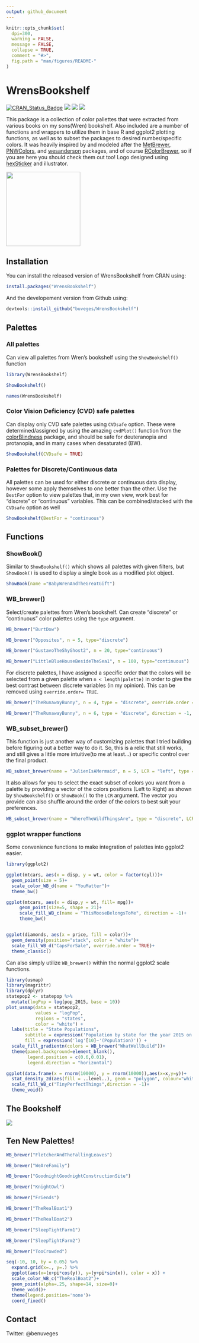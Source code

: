 ```yaml
---
output: github_document
---
```


<!-- README.md is generated from README.Rmd. Please edit that file -->

```r
knitr::opts_chunk$set(
  dpi=300,
  warning = FALSE, 
  message = FALSE,
  collapse = TRUE,
  comment = "#>",
  fig.path = "man/figures/README-"
)
```

# WrensBookshelf

<!-- badges: start -->
[![CRAN_Status_Badge](http://www.r-pkg.org/badges/version/WrensBookshelf?color=green)](https://cran.r-project.org/package=WrensBookshelf)
[![](http://cranlogs.r-pkg.org/badges/grand-total/WrensBookshelf?color=green)](https://cran.r-project.org/package=WrensBookshelf)
[![](http://cranlogs.r-pkg.org/badges/WrensBookshelf?color=green)](https://cran.r-project.org/package=WrensBookshelf)
[![](http://cranlogs.r-pkg.org/badges/last-week/WrensBookshelf?color=green)](https://cran.r-project.org/package=WrensBookshelf)

This package is a collection of color pallettes that were extracted from various books on my sons(Wren) bookshelf. Also included are a number of functions and wrappers to utilize them in base R and ggplot2 plotting functions, as well as to subset the packages to desired number/specific colors. It was heavily inspired by and modeled after the [MetBrewer](https://github.com/BlakeRMills/MetBrewer), [PNWColors](https://github.com/jakelawlor/PNWColors), and [wesanderson](https://github.com/karthik/wesanderson) packages, and of course [RColorBrewer](https://CRAN.R-project.org/package=RColorBrewer ), so if you are here you should check them out too! Logo designed using [hexSticker](https://github.com/GuangchuangYu/hexSticker) and illustrator.


![](man/images/WrenHex2.png){width=200}
<!-- badges: end -->


## Installation

You can install the released version of WrensBookshelf from CRAN using:

```r
install.packages("WrensBookshelf")
```
And the developement version from Github using:

``` r
devtools::install_github("buveges/WrensBookshelf")
```

## Palettes

### All palettes

Can view all palettes from Wren's bookshelf using the  `ShowBookshelf()` function

```r
library(WrensBookshelf)

ShowBookshelf()

names(WrensBookshelf)
```

### Color Vision Deficiency (CVD) safe palettes

Can display only CVD safe palettes using `CVDsafe` option. These were determined/assigned by using the amazing `cvdPlot()` function from the [colorBlindness](https://CRAN.R-project.org/package=colorBlindness) package, and should be safe for deuteranopia and protanopia, and in many cases when desaturated (BW).

```r
ShowBookshelf(CVDsafe = TRUE)
```

### Palettes for Discrete/Continuous data

All palettes can be used for either discrete or continuous data display, however some apply themselves to one better than the other. Use the `BestFor` option  to view palettes that, in my own view, work best for "discrete" or "continuous" variables. This can be combined/stacked with the `CVDsafe` option as well

```r
ShowBookshelf(BestFor = "continuous")

```


## Functions

### ShowBook()

Similar to `ShowBookshelf()` which shows all palettes with given filters, but `ShowBook()` is used to display a single book as a modified plot object.

```r
ShowBook(name ="BabyWrenAndTheGreatGift")

```

### WB_brewer()

Select/create palettes from Wren's bookshelf. Can create "discrete" or "continuous" color palettes using the `type` argument.

```r

WB_brewer("BurtDow")

WB_brewer("Opposites", n = 5, type="discrete")

WB_brewer("GustavoTheShyGhost2", n = 20, type="continuous")

WB_brewer("LittleBlueHouseBesideTheSea1", n = 100, type="continuous")

```


For discrete palettes, I have assigned a specific order that the colors will be selected from a given palette when `n < length(palette)` in order to give the best contrast between discrete variables (in my opinion). This can be removed using `override.order= TRUE`.

```r

WB_brewer("TheRunawayBunny", n = 4, type = "discrete", override.order = FALSE)

WB_brewer("TheRunawayBunny", n = 6, type = "discrete", direction = -1, override.order = TRUE)

```

### WB_subset_brewer()

This function is just another way of customizing palettes that I tried building before figuring out a better way to do it. So, this is a relic that still works, and still gives a little more intuitive(to me at least...) or specific control over the final product.

```r

WB_subset_brewer(name = "JulienIsAMermaid", n = 5, LCR = "left", type = "continuous", n2 = 200)

```

It also allows for you to select the exact subset of colors you want from a palette by providing a vector of the colors positions (Left to Right) as shown by `ShowBookshelf()` or `ShowBook()` to the `LCR` argument. The vector you provide can also shuffle around the order of the colors to best suit your preferences.

```r

WB_subset_brewer(name = "WhereTheWildThingsAre", type = "discrete", LCR = c(1,6,4,5))

```

### ggplot wrapper functions

Some convenience functions to make integration of palettes into ggplot2 easier. 

``` r

library(ggplot2)

ggplot(mtcars, aes(x = disp, y = wt, color = factor(cyl)))+
  geom_point(size = 5)+
  scale_color_WB_d(name = "YouMatter")+
  theme_bw()

ggplot(mtcars, aes(x = disp,y = wt, fill= mpg))+
     geom_point(size=5, shape = 21)+
     scale_fill_WB_c(name = "ThisMooseBelongsToMe", direction = -1)+
     theme_bw()


ggplot(diamonds, aes(x = price, fill = color))+
  geom_density(position="stack", color = "white")+
  scale_fill_WB_d("CapsForSale", override.order = TRUE)+
  theme_classic()

```

Can also simply utilize `WB_brewer()` within the normal ggplot2 scale functions.

``` r

library(usmap)
library(magrittr)
library(dplyr)
statepop2 <- statepop %>% 
  mutate(logPop = log(pop_2015, base = 10))
plot_usmap(data = statepop2, 
           values = "logPop",
           regions = "states", 
           color = "white") + 
  labs(title = "State Populations",
       subtitle = expression('Population by state for the year 2015 on a'~'log'[10]~'scale'),
       fill = expression('log'[10]~'(Population)')) + 
  scale_fill_gradientn(colors = WB_brewer("WhatWellBuild"))+
  theme(panel.background=element_blank(),
        legend.position = c(0.6,0.01),
        legend.direction = "horizontal")

ggplot(data.frame(x = rnorm(10000), y = rnorm(10000)),aes(x=x,y=y))+
  stat_density_2d(aes(fill = ..level..), geom = "polygon", colour="white")+
  scale_fill_WB_c("TinyPerfectThings",direction = -1)+
  theme_void()

```

## The Bookshelf

![](man/images/BookShelf.png)

## Ten New Palettes!

```r

WB_brewer("FletcherAndTheFallingLeaves")

WB_brewer("WeAreFamily")

WB_brewer("GoodnightGoodnightConstructionSite")

WB_brewer("KnightOwl")

WB_brewer("Friends")

WB_brewer("TheRealBoat1")

WB_brewer("TheRealBoat2")

WB_brewer("SleepTightFarm1")

WB_brewer("SleepTightFarm2")

WB_brewer("TooCrowded")

```

```r

seq(-10, 10, by = 0.05) %>%
  expand.grid(x=., y=.) %>%
  ggplot(aes(x=(x+pi*cos(y)), y=(y+pi*sin(x)), color = x)) +
  scale_color_WB_c("TheRealBoat2")+
  geom_point(alpha=.25, shape=14, size=0)+
  theme_void()+
  theme(legend.position='none')+
  coord_fixed()

```

## Contact

Twitter: @benuveges

